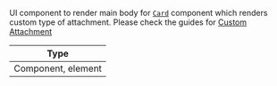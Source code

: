 UI component to render main body for [`Card`](../../ui-components/card) component which renders custom type of attachment. Please check the guides for [Custom Attachment](../guides/custom-attachment)

| Type |
| - |
| Component, element |
